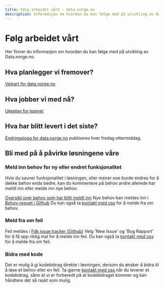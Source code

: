 ```yaml
---
title: Følg arbeidet vårt - data.norge.no
description: Informasjon om hvordan du kan følge med på utvikling av Data.norge.no.
---
```


# Følg arbeidet vårt

<Ingress data-size='xs'>Her finner du informasjon om hvordan du kan følge med på utvikling av Data.norge.no.</Ingress>

## Hva planlegger vi fremover?

[Veikart for data.norge.no](https://github.com/orgs/digdir/projects/8/views/11)

## Hva jobber vi med nå?

[Ukeplan for teamet](https://github.com/orgs/Informasjonsforvaltning/projects/9)

## Hva har blitt levert i det siste?

[Endringslogg for data.norge.no](https://datalandsbyen.norge.no/topic/553/endringslogg-for-data-norge-no/15) publiseres hver fredag ettermiddag.

## Bli med på å påvirke løsningene våre

### Meld inn behov for ny eller endret funksjonalitet

Hvis du savner funksjonalitet i løsningen, eller mener noe burde endres for å dekke behov enda bedre, kan du kommentere på behov andre allerede har meldt inn eller melde inn nye behov.

[Oversikt over behov som har blitt meldt inn](https://github.com/orgs/Informasjonsforvaltning/projects/12)
Nye behov kan meldes inn i [Behov-repoet i Github](https://github.com/Informasjonsforvaltning/behov/issues)
Du kan også ta [kontakt med oss](/contact) for å melde fra om behov.

### Meld fra om feil

Feil meldes i [Fdk issue tracker (Github)](https://github.com/Informasjonsforvaltning/fdk-issue-tracker/issues) Velg 'New Issue' og 'Bug Rapport' for å få opp riktig mal for å melde inn feil.
Du kan også ta [kontakt med oss](/contact) for å melde fra om feil.

### Bidra med kode

Det er mulig å gi kodebidrag direkte i løsningen, dersom du ønsker å bidra til å løse et behov eller en feil.
Ta gjerne [kontakt med oss](/contact) når du leverer et kodebidrag, sånn at vi er forberedt på at kodebidraget kommer og kan håndtere det så raskt som mulig.
